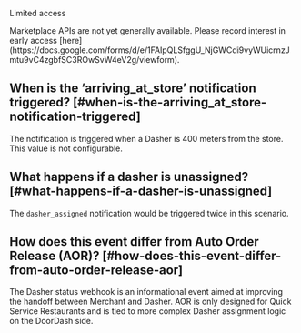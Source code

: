 Limited access

<Warning>
Marketplace APIs are not yet generally available. Please record interest in early access [here](https://docs.google.com/forms/d/e/1FAIpQLSfggU_NjGWCdi9vyWUicrnzJmtu9vC4zgbfSC3ROwSvW4eV2g/viewform).
</Warning>

## When is the ‘arriving\_at\_store’ notification triggered? [#when-is-the-arriving_at_store-notification-triggered]

The notification is triggered when a Dasher is 400 meters from the store. This value is not configurable.

## What happens if a dasher is unassigned? [#what-happens-if-a-dasher-is-unassigned]

The `dasher_assigned` notification would be triggered twice in this scenario.

## How does this event differ from Auto Order Release (AOR)? [#how-does-this-event-differ-from-auto-order-release-aor]

The Dasher status webhook is an informational event aimed at improving the handoff between Merchant and Dasher. AOR is only designed for Quick Service Restaurants and is tied to more complex Dasher assignment logic on the DoorDash side.

